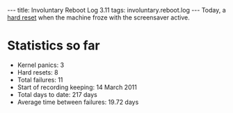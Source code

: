 ---
title: Involuntary Reboot Log 3.11
tags: involuntary.reboot.log
---
Today, a [[hard reset]] when the machine froze with the screensaver active.

= Statistics so far =

* Kernel panics: 3
* Hard resets: 8
* Total failures: 11
* Start of recording keeping: 14 March 2011
* Total days to date: 217 days
* Average time between failures: 19.72 days
